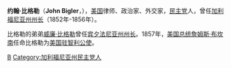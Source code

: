 {{Infobox Governor
|name        = 约翰·比格勒<br/>John Bigler
|image       = John Bigler painting.jpg
|caption     = 
|order       = 3
|office      = 加利福尼亚州州长
|term_start  = 1852年1月8日
|term_end    = 1856年1月9日
|lieutenant  = [[塞缪尔·珀迪|塞缪尔·珀迪]]
|predecessor = [[约翰·麦克杜格尔|约翰·麦克杜格尔]]
|successor   = [[J·尼利·约翰逊|J·尼利·约翰逊]]
|birth_date  = {{birth date|1805|1|8|mf=y}}
|birth_place = [[宾夕法尼亚州|宾夕法尼亚州]][[卡莱尔_(宾夕法尼亚州)|卡莱尔]]
|death_date  = {{death date and age|1871|11|29|1805|1|8}}
|death_place = [[加利福尼亚州|加利福尼亚州]][[萨克拉门托_(加利福尼亚州)|萨克拉门托]]
|party       = [[美国民主党|民主党]]
|spouse      =
|profession  = 
|religion    =
|footnotes   =
}}
'''约翰·比格勒'''（'''John Bigler'''，{{bd|1805年|1月8日|1871年|11月29日|B}}），[[美国|美国]]律师、政治家、外交家，[[美国民主党|民主党]]人，曾任[[加利福尼亚州州长|加利福尼亚州州长]]（1852年-1856年）。

比格勒的弟弟[[威廉·比格勒|威廉·比格勒]]曾任[[宾夕法尼亚州州长|宾夕法尼亚州州长]]。1857年，[[美国总统|美国总统]][[詹姆斯·布坎南|詹姆斯·布坎南]]任命比格勒为[[美国驻智利大使|美国驻智利公使]]。

{{Authority control}}
{{US-stub}}

[[Category:加利福尼亚州州长|B]]
[[Category:加利福尼亚州民主党人|Category:加利福尼亚州民主党人]]